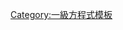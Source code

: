 {{NavboxYears
|name = 一級方程式賽車
|title = [[国际汽车联合会]][[一级方程式赛车|世界一级方程式锦标赛]]（F1）赛季
|style = width:100%
|list1 = 
{{NavboxYears|年一级方程式赛季|1950|1951|1952|1953|1954|1955|1956|1957|1958|1959}}
{{NavboxYears|年一级方程式赛季|1960|1961|1962|1963|1964|1965|1966|1967|1968|1969}}
{{NavboxYears|年一级方程式赛季|1970|1971|1972|1973|1974|1975|1976|1977|1978|1979}}
{{NavboxYears|年世界一级方程式锦标赛|[[1980年一级方程式赛季|1980]]|1981|1982|1983|1984|1985|1986|1987|1988|1989}}
{{NavboxYears|年世界一级方程式锦标赛|1990|1991|1992|1993|1994|1995|1996|1997|1998|1999}}
{{NavboxYears|年世界一级方程式锦标赛|2000|2001|2002|2003|2004|2005|2006|2007|2008|2009}}
{{NavboxYears|年世界一级方程式锦标赛|2010|2011|2012|2013|2014|2015|2016|2017|2018|2019}}
{{NavboxYears|年世界一级方程式锦标赛|2020|2021|2022}}
}}<noinclude>

[[Category:一級方程式模板]]</noinclude>
